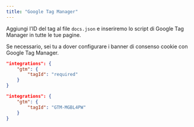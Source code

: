 ```yaml
---
title: "Google Tag Manager"
---
```


Aggiungi l’ID del tag al file `docs.json` e inseriremo lo script di Google Tag Manager in tutte le tue pagine.

Se necessario, sei tu a dover configurare i banner di consenso cookie con Google Tag Manager.

<CodeGroup>

```json Opzioni di Analytics in docs.json
"integrations": {
    "gtm": {
        "tagId": "required"
    }
}
```

```json Esempio
"integrations": {
    "gtm": {
        "tagId": "GTM-MGBL4PW"
    }
}
```

</CodeGroup>